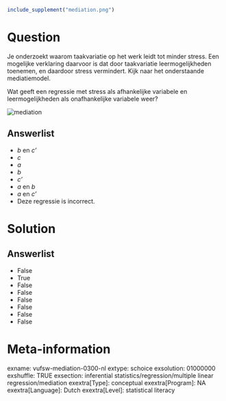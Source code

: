 ```r
include_supplement("mediation.png")
```

Question
========
Je onderzoekt waarom taakvariatie op het werk leidt tot minder stress.
Een mogelijke verklaring daarvoor is dat door taakvariatie
leermogelijkheden toenemen, en daardoor stress vermindert. Kijk naar het
onderstaande mediatiemodel.  
  
Wat geeft een regressie met stress als afhankelijke variabele en
leermogelijkheden als onafhankelijke variabele weer?  
  
  
<img src="mediation.png" class="fr-fic fr-dii" alt="mediation" />

Answerlist
----------
* *b* en *c'*
* *c*
* *a*
* *b*
* *c'*
* *a* en *b*
* *a* en *c'*
* Deze regressie is incorrect.

Solution
========










Answerlist
----------
* False
* True
* False
* False
* False
* False
* False
* False

Meta-information
================
exname: vufsw-mediation-0300-nl
extype: schoice
exsolution: 01000000
exshuffle: TRUE
exsection: inferential statistics/regression/multiple linear regression/mediation
exextra[Type]: conceptual
exextra[Program]: NA
exextra[Language]: Dutch
exextra[Level]: statistical literacy

